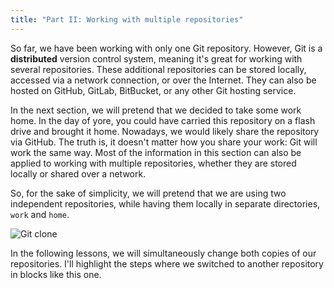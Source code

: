 ```yaml
---
title: "Part II: Working with multiple repositories"
---
```


So far, we have been working with only one Git repository. However, Git is a **distributed** version control system, meaning it's great for working with several repositories. These additional repositories can be stored locally, accessed via a network connection, or over the Internet. They can also be hosted on GitHub, GitLab, BitBucket, or any other Git hosting service.

In the next section, we will pretend that we decided to take some work home. In the day of yore, you could have carried this repository on a flash drive and brought it home. Nowadays, we would likely share the repository via GitHub. The truth is, it doesn't matter how you share your work: Git will work the same way. Most of the information in this section can also be applied to working with multiple repositories, whether they are stored locally or shared over a network.

So, for the sake of simplicity, we will pretend that we are using two independent repositories, while having them locally in separate directories, `work` and `home`.

<img src="/images/diagrams/git_clone/git-clone.png" srcset="/images/diagrams/git_clone/git-clone-2x.png 2x" alt="Git clone" />

<p className="highlight">In the following lessons, we will simultaneously change both copies of our repositories. I'll highlight the steps where we switched to another repository in blocks like this one.</p>